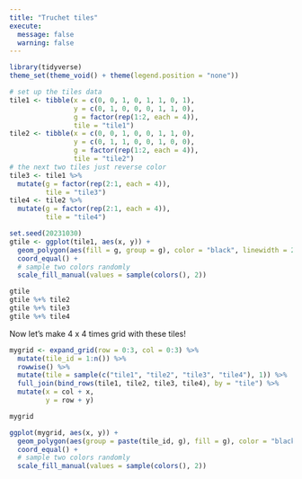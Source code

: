 ```yaml
---
title: "Truchet tiles"
execute: 
  message: false
  warning: false
---
```


```r
library(tidyverse)
theme_set(theme_void() + theme(legend.position = "none"))

# set up the tiles data
tile1 <- tibble(x = c(0, 0, 1, 0, 1, 1, 0, 1),
                y = c(0, 1, 0, 0, 0, 1, 1, 0),
                g = factor(rep(1:2, each = 4)),
                tile = "tile1")
tile2 <- tibble(x = c(0, 0, 1, 0, 0, 1, 1, 0),
                y = c(0, 1, 1, 0, 0, 1, 0, 0),
                g = factor(rep(1:2, each = 4)),
                tile = "tile2")
# the next two tiles just reverse color
tile3 <- tile1 %>% 
  mutate(g = factor(rep(2:1, each = 4)),
         tile = "tile3")
tile4 <- tile2 %>% 
  mutate(g = factor(rep(2:1, each = 4)),
         tile = "tile4")

set.seed(20231030)
gtile <- ggplot(tile1, aes(x, y)) +
  geom_polygon(aes(fill = g, group = g), color = "black", linewidth = 2) + 
  coord_equal() + 
  # sample two colors randomly
  scale_fill_manual(values = sample(colors(), 2))

gtile
gtile %+% tile2
gtile %+% tile3
gtile %+% tile4
```
Now let's make 4 x 4 times grid with these tiles!

```r
mygrid <- expand_grid(row = 0:3, col = 0:3) %>% 
  mutate(tile_id = 1:n()) %>% 
  rowwise() %>% 
  mutate(tile = sample(c("tile1", "tile2", "tile3", "tile4"), 1)) %>% 
  full_join(bind_rows(tile1, tile2, tile3, tile4), by = "tile") %>% 
  mutate(x = col + x,
         y = row + y)

mygrid
```

```r
ggplot(mygrid, aes(x, y)) +
  geom_polygon(aes(group = paste(tile_id, g), fill = g), color = "black", linewidth = 2) + 
  coord_equal() + 
  # sample two colors randomly
  scale_fill_manual(values = sample(colors(), 2))
```

